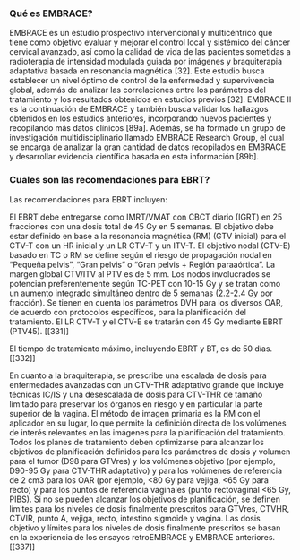 ### Qué es EMBRACE?
EMBRACE es un estudio prospectivo intervencional y multicéntrico que tiene como objetivo evaluar y mejorar el control local y sistémico del cáncer cervical avanzado, así como la calidad de vida de las pacientes sometidas a radioterapia de intensidad modulada guiada por imágenes y braquiterapia adaptativa basada en resonancia magnética [32]. Este estudio busca establecer un nivel óptimo de control de la enfermedad y supervivencia global, además de analizar las correlaciones entre los parámetros del tratamiento y los resultados obtenidos en estudios previos [32]. EMBRACE II es la continuación de EMBRACE y también busca validar los hallazgos obtenidos en los estudios anteriores, incorporando nuevos pacientes y recopilando más datos clínicos [89a]. Además, se ha formado un grupo de investigación multidisciplinario llamado EMBRACE Research Group, el cual se encarga de analizar la gran cantidad de datos recopilados en EMBRACE y desarrollar evidencia científica basada en esta información [89b].

### Cuales son las recomendaciones para EBRT?
Las recomendaciones para EBRT incluyen:

El EBRT debe entregarse como IMRT/VMAT con CBCT diario (IGRT) en 25 fracciones con una dosis total de 45 Gy en 5 semanas. El objetivo debe estar definido en base a la resonancia magnética (RM) (GTV inicial) para el CTV-T con un HR inicial y un LR CTV-T y un ITV-T. El objetivo nodal (CTV-E) basado en TC o RM se define según el riesgo de propagación nodal en "Pequeña pelvis", "Gran pelvis" o "Gran pelvis + Región paraaórtica". La margen global CTV/ITV al PTV es de 5 mm. Los nodos involucrados se potencian preferentemente según TC-PET con 10-15 Gy y se tratan como un aumento integrado simultáneo dentro de 5 semanas (2.2-2.4 Gy por fracción). Se tienen en cuenta los parámetros DVH para los diversos OAR, de acuerdo con protocolos específicos, para la planificación del tratamiento. El LR CTV-T y el CTV-E se tratarán con 45 Gy mediante EBRT (PTV45). [[331]]

El tiempo de tratamiento máximo, incluyendo EBRT y BT, es de 50 días. [[332]]

En cuanto a la braquiterapia, se prescribe una escalada de dosis para enfermedades avanzadas con un CTV-THR adaptativo grande que incluye técnicas IC/IS y una desescalada de dosis para CTV-THR de tamaño limitado para preservar los órganos en riesgo y en particular la parte superior de la vagina. El método de imagen primaria es la RM con el aplicador en su lugar, lo que permite la definición directa de los volúmenes de interés relevantes en las imágenes para la planificación del tratamiento. Todos los planes de tratamiento deben optimizarse para alcanzar los objetivos de planificación definidos para los parámetros de dosis y volumen para el tumor (D98 para GTVres) y los volúmenes objetivo (por ejemplo, D90-95 Gy para CTV-THR adaptativo) y para los volúmenes de referencia de 2 cm3 para los OAR (por ejemplo, <80 Gy para vejiga, <65 Gy para recto) y para los puntos de referencia vaginales (punto rectovaginal <65 Gy, PIBS). Si no se pueden alcanzar los objetivos de planificación, se definen límites para los niveles de dosis finalmente prescritos para GTVres, CTVHR, CTVIR, punto A, vejiga, recto, intestino sigmoide y vagina. Las dosis objetivo y límites para los niveles de dosis finalmente prescritos se basan en la experiencia de los ensayos retroEMBRACE y EMBRACE anteriores. [[337]]
